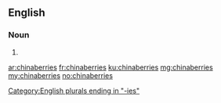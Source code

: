 ==English==

===Noun===
{{head|en|plural}}

# {{plural of|chinaberry|lang=en}}

[[Category:English plurals ending in "-ies"]]

[[ar:chinaberries]]
[[fr:chinaberries]]
[[ku:chinaberries]]
[[mg:chinaberries]]
[[my:chinaberries]]
[[no:chinaberries]]